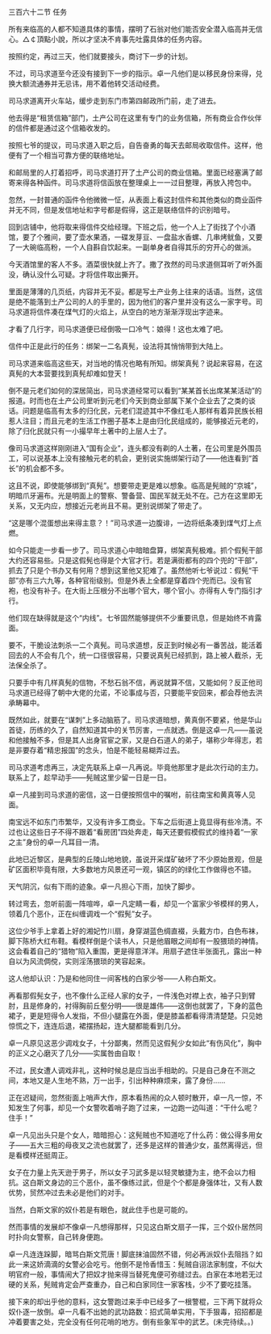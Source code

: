 

三百六十二节 任务

所有来临高的人都不知道具体的事情，摆明了石翁对他们能否安全潜入临高并无信心。△￠頂點小說，所以才坚决不肯事先吐露具体的任务内容。

按照约定，再过三天，他们就要接头，商讨下一步的计划。

不过，司马求道至今还没有接到下一步的指示。卓一凡他们是以移民身份来得，兑换大额流通券并无忌讳，用不着他转交活动经费。

司马求道离开火车站，缓步走到东门市第四邮政所门前，走了进去。

他去得是“租赁信箱”部门，土产公司在这里有专门的业务信箱，所有商业合作伙伴的信件都是通过这个信箱收发的。

按照七爷的提议，司马求道入职之后，自告奋勇的每天去邮局收取信件。这样，他便有了一个相当可靠方便的联络地址。

和邮局里的人打着招呼，司马求道打开了土产公司的商业信箱。里面已经塞满了邮寄来得各种函件。司马求道将信函放在整理桌上一一过目整理，再放入挎包中。

忽然，一封普通的函件令他微微一怔，从表面上看这封信件和其他类似的商业函件并无不同，但是发信地址和字号都是假得，这正是联络信件的识别暗号。

回到店铺中，他将取来得信件交给经理。下班之后，他一个人上了街找了个小酒馆，要了个雅间，要了壶水果酒，一碟发芽豆、一盘盐水香螺、几串烤鱿鱼，又要了一大碗临高粉，一个人自斟自饮起来。一副单身者自得其乐的穷开心的做派。

今天酒馆里的客人不多。酒菜很快就上齐了。撒了孜然的司马求道侧耳听了听外面没，确认没什么可疑。才将信件取出撕开。

里面是薄薄的几页纸，内容并无不妥。都是写土产业务上往来的话语。当然，这信是绝不能落到土产公司的人的手里的，因为他们的客户里并没有这么一家字号。司马求道将信件凑在煤气灯的火焰上，从空白的地方渐渐浮现出字迹来。

才看了几行字，司马求道便已经倒吸一口冷气：娘得！这也太难了吧。

信件中正是此行的任务：绑架一二名真髡，设法将其悄悄带到大陆上。

司马求道来临高这些天，对当地的情况也略有所知。绑架真髡？说起来容易，在这真髡的大本营要找到真髡却难如登天！

倒不是元老们如何的深居简出，司马求道经常可以看到“某某首长出席某某活动”的报道。时而也在土产公司里听到元老们今天到商业部属下某个企业去了之类的谈话。问题是临高有太多的归化民，元老们混迹其中不像红毛人那样有着异民族长相惹人注目；而且元老的生活工作圈子基本上是由归化民组成的，能够接近元老的，除了归化民就只有一小撮早年土著中的上层人士了。

像司马求道这样刚刚进入“国有企业”，连头都没有剃的人土著，在公司里是外围员工，可以说基本上没有接触元老的机会，更别说实施绑架行动了――他连看到“首长”的机会都不多。

这且不说，即使能够绑到“真髡”。想要带走更是难以想象。临高是髡贼的“京城”，明暗爪牙遍布。光是明面上的警察、警备营、国民军就无处不在。己方在这里即无关系，又无内应，想接近元老尚且不易。更别说绑架了带走了。

“这是哪个混蛋想出来得主意？！”司马求道一边腹诽，一边将纸条凑到煤气灯上点燃。

如今只能走一步看一步了。司马求道心中暗暗盘算，绑架真髡极难。抓个假髡干部大约还容易些。只是这假髡也得是个大官才行。若是满街都有的四个兜的“干部”，抓去了只是个书办又有何用？想到这里他又犯难了。虽然他听七爷说过：假髡“干部”亦有三六九等，各种官衔级别。但是外表上全都是穿着四个兜而已。没有官袍，也没有补子。在大街上压根分不出哪个官大，哪个官小。亦得有人专门指引才行。

他们现在缺得就是这个“内线”。七爷固然能够提供不少重要讯息，但是始终不肯露面。

要不，干脆设法刺杀一二个真髡。司马求道想，反正到时候必有一番苦战，能活着回去的人不会有几个，统一口径很容易，只要说真髡已经抓到，路上被人截杀，无法保全杀了。

只要手中有几样真髡的信物，不愁石翁不信，再说就算不信，又能如何？反正他司马求道已经得了朝中大佬的允诺，不论事成与否，只要能平安回来，都会荐他去洪承畴幕中。

既然如此，就要在“谋刺”上多动脑筋了。司马求道暗想，黄真倒不要紧，他是华山首徒，历练的久了，自然知道其中的关节厉害，一点就透。倒是这卓一凡――虽说和他接触不多，但是其人出身官宦之家，又是白石道人的弟子，堪称少年得志，若是非要存着“精忠报国”的念头，怕是不能轻易糊弄过去。

司马求道考虑再三，决定先联系上卓一凡再说。毕竟他那里才是此次行动的主力。联系上了，趁早动手――髡贼这里少留一日是一日。

卓一凡接到司马求道的密信，这一日便按照信中的嘱咐，前往南宝和黄真等人见面。

南宝远不如东门市繁华，又没有许多工商业。下车之后街道上竟显得有些冷清。不过也让这些日子不得不跟着“看房团”四处奔走，每天还要假模假式的维持着“一家之主”身份的卓一凡耳目一清。

此地已近黎区，是典型的丘陵山地地貌，虽说开采煤矿破坏了不少原始景观，但是矿区面积毕竟有限，大多数地方风景还可一观，镇区的的绿化工作做得也不错。

天气阴沉，似有下雨的迹象。卓一凡担心下雨，加快了脚步。

转过弯去，忽听前面一阵喧哗，卓一凡定睛一看，却见一个富家少爷模样的男人，领着几个恶仆，正在纠缠调戏一个“假髡”女子。

这位少爷手上拿着上好的湘妃竹川扇，身穿湖蓝色绸直裰，头戴方巾，白色布袜，脚下陈桥大红布鞋。看模样倒是个读书人，只是他眉眼之间却有一股猥琐的神情。这会看着自己的“猎物”陷入重围，更是得意洋洋。用扇子遮住半张面孔，露出一种自以为风流倜傥，实则淫荡猥琐的笑容起来。

这人他却认识：乃是和他同住一间客栈的白家少爷――人称白斯文。

再看那假髡女子，也不像什么正经人家的女子，一件浅色对襟上衣，袖子只到臂肘，且是修身的，衬得胸前丘壑分明――很是雄伟――这倒也就罢了，下身的蓝色裙子，更是短得令人发指，不但小腿露在外面，便是膝盖都看得清清楚楚。只见她惊慌之下，连连后退，裙摆扬起，连大腿都能看到几分。

卓一凡原见这恶少调戏女子，十分鄙夷，然而见这假髡少女如此“有伤风化”，胸中的正义之心磨灭了几分――实属咎由自取！

不过，民女遭人调戏非礼，这种时候总是应当出手相助的。只是自己身在不测之间，本地又是人生地不熟，万一出手，引出种种麻烦来，露了身份……

正在迟疑间，忽然街面上哨声大作，原本看热闹的众人顿时散开，卓一凡一惊，不知发生了何事，却见一个女警吹着哨子跑了过来，一边跑一边叫道：“干什么呢？住手！”

卓一凡见出头只是个女人，暗暗担心：这髡贼也不知道吃了什么药：做公得多用女子――五大三粗的母夜叉之流也就罢了，还多是这样的普通少女，虽然离得远，但是看模样还挺周正。

女子在力量上先天逊于男子，所以女子习武多是以轻灵敏捷为主，绝不会以力相抗。这白斯文身边的三个恶仆，虽不像练过武，但是个个都是身强体壮，又有人数优势，贸然冲过去未必是他们的对手。

当然，白斯文家的奴仆若是有眼色，就此住手也是可能的。

然而事情的发展却不像卓一凡想得那样，只见这白斯文扇子一挥，三个奴仆居然同时扑向女警察，自己转身便跑。

卓一凡连连跺脚，暗骂白斯文荒唐！脚底抹油固然不错，何必再派奴仆去阻挡？如此一来这娇滴滴的女警必会吃亏。他倒不是怜香惜玉：髡贼自诩法家制度，不似大明官府一般，事情闹大了把奴才抛来得当替死鬼便可弥缝过去。白家在本地若无过硬的关系，髡贼肯定会严查重办，自己和白家同住一家客栈，少不了要吃挂落。

接下来的却出乎他的意料，这女警跑过来手中已经多了一根警棍，三下两下就将众奴仆逐一放倒。卓一凡看不出她的武功路数：招式简单实用，下手狠毒，招招都是冲着要害之处，完全没有任何花哨的地方。倒有些象军中的武艺。(未完待续。。)

